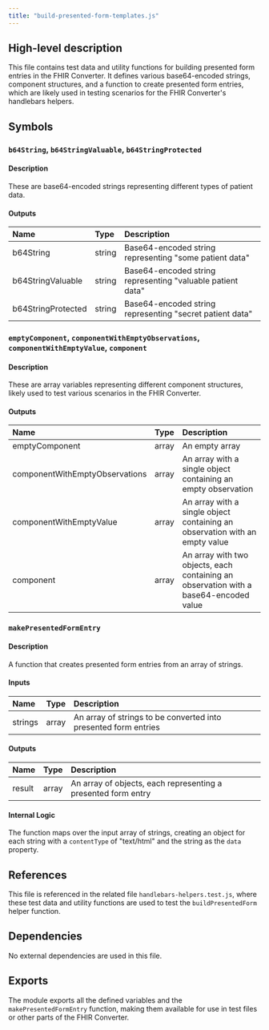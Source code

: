 ```yaml
---
title: "build-presented-form-templates.js"
---
```


## High-level description
This file contains test data and utility functions for building presented form entries in the FHIR Converter. It defines various base64-encoded strings, component structures, and a function to create presented form entries, which are likely used in testing scenarios for the FHIR Converter's handlebars helpers.

## Symbols

### `b64String`, `b64StringValuable`, `b64StringProtected`
#### Description
These are base64-encoded strings representing different types of patient data.

#### Outputs
| Name | Type | Description |
|:-----|:-----|:------------|
| b64String | string | Base64-encoded string representing "some patient data" |
| b64StringValuable | string | Base64-encoded string representing "valuable patient data" |
| b64StringProtected | string | Base64-encoded string representing "secret patient data" |

### `emptyComponent`, `componentWithEmptyObservations`, `componentWithEmptyValue`, `component`
#### Description
These are array variables representing different component structures, likely used to test various scenarios in the FHIR Converter.

#### Outputs
| Name | Type | Description |
|:-----|:-----|:------------|
| emptyComponent | array | An empty array |
| componentWithEmptyObservations | array | An array with a single object containing an empty observation |
| componentWithEmptyValue | array | An array with a single object containing an observation with an empty value |
| component | array | An array with two objects, each containing an observation with a base64-encoded value |

### `makePresentedFormEntry`
#### Description
A function that creates presented form entries from an array of strings.

#### Inputs
| Name | Type | Description |
|:-----|:-----|:------------|
| strings | array | An array of strings to be converted into presented form entries |

#### Outputs
| Name | Type | Description |
|:-----|:-----|:------------|
| result | array | An array of objects, each representing a presented form entry |

#### Internal Logic
The function maps over the input array of strings, creating an object for each string with a `contentType` of "text/html" and the string as the `data` property.

## References
This file is referenced in the related file `handlebars-helpers.test.js`, where these test data and utility functions are used to test the `buildPresentedForm` helper function.

## Dependencies
No external dependencies are used in this file.

## Exports
The module exports all the defined variables and the `makePresentedFormEntry` function, making them available for use in test files or other parts of the FHIR Converter.